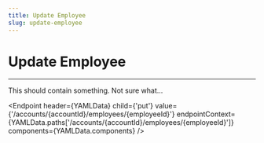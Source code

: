 ```yaml
---
title: Update Employee
slug: update-employee
---
```



# Update Employee

<hr />

This should contain something. Not sure what...

<Endpoint
    header={YAMLData}
    child={'put'}
    value={'/accounts/{accountId}/employees/{employeeId}'}
    endpointContext={YAMLData.paths['/accounts/{accountId}/employees/{employeeId}']}
    components={YAMLData.components}
/>
